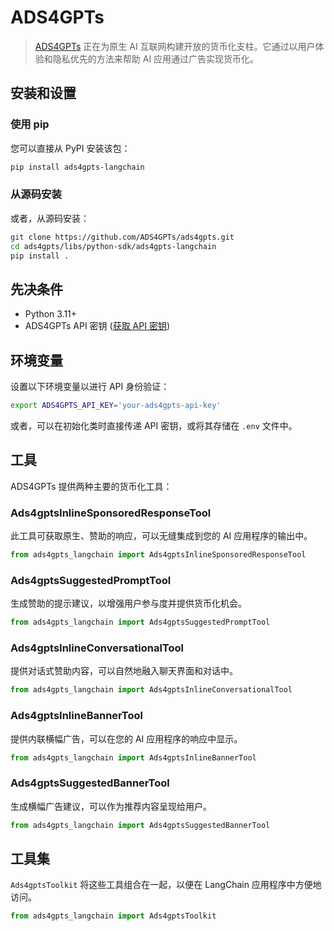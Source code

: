 # ADS4GPTs

> [ADS4GPTs](https://www.ads4gpts.com/) 正在为原生 AI 互联网构建开放的货币化支柱。它通过以用户体验和隐私优先的方法来帮助 AI 应用通过广告实现货币化。

## 安装和设置

### 使用 pip
您可以直接从 PyPI 安装该包：

```bash
pip install ads4gpts-langchain
```

### 从源码安装
或者，从源码安装：

```bash
git clone https://github.com/ADS4GPTs/ads4gpts.git
cd ads4gpts/libs/python-sdk/ads4gpts-langchain
pip install .
```

## 先决条件

- Python 3.11+
- ADS4GPTs API 密钥 ([获取 API 密钥](https://www.ads4gpts.com))

## 环境变量
设置以下环境变量以进行 API 身份验证：

```bash
export ADS4GPTS_API_KEY='your-ads4gpts-api-key'
```

或者，可以在初始化类时直接传递 API 密钥，或将其存储在 `.env` 文件中。

## 工具

ADS4GPTs 提供两种主要的货币化工具：

### Ads4gptsInlineSponsoredResponseTool
此工具可获取原生、赞助的响应，可以无缝集成到您的 AI 应用程序的输出中。

```python
from ads4gpts_langchain import Ads4gptsInlineSponsoredResponseTool
```

### Ads4gptsSuggestedPromptTool
生成赞助的提示建议，以增强用户参与度并提供货币化机会。

```python
from ads4gpts_langchain import Ads4gptsSuggestedPromptTool
```
### Ads4gptsInlineConversationalTool
提供对话式赞助内容，可以自然地融入聊天界面和对话中。

```python
from ads4gpts_langchain import Ads4gptsInlineConversationalTool
```

### Ads4gptsInlineBannerTool
提供内联横幅广告，可以在您的 AI 应用程序的响应中显示。

```python
from ads4gpts_langchain import Ads4gptsInlineBannerTool
```

### Ads4gptsSuggestedBannerTool
生成横幅广告建议，可以作为推荐内容呈现给用户。

```python
from ads4gpts_langchain import Ads4gptsSuggestedBannerTool
```

## 工具集

`Ads4gptsToolkit` 将这些工具组合在一起，以便在 LangChain 应用程序中方便地访问。

```python
from ads4gpts_langchain import Ads4gptsToolkit
```